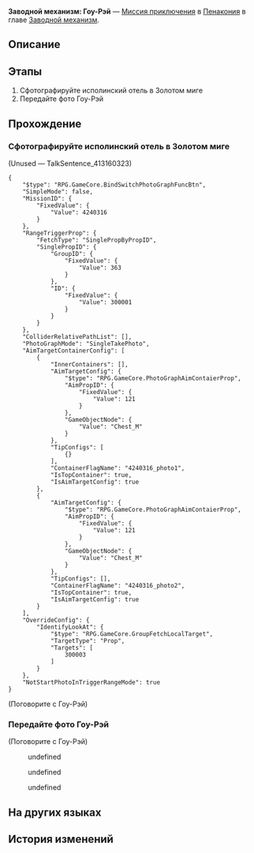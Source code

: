 {{Дополнить|Диалоги.}}
{{Миссия Инфобокс
|id              = 4240316
|Название        = 
|Изображение     = Миссия Освоения Заводной механизм Гоу-Рэй.png
|Тип             = Миссия приключения
|События         = 
|Глава           = Заводной механизм
|Условия         = Завершена [[Миссия Освоения]] ''[[Ночь по имени Нежность]]''
|Персонажи       = Взволнованный мужской голос; Гордый мужской голос; Гоу-Рэй; Первопроходец
|СтартЛокация    = [[Пенакония]] — [[Граница грёз]]
|Локации         = Граница грёз
|Предыдущая      = 
|Следующая       = 
|Награды         = Опыт Освоения*100; Звёздный нефрит*10; Очищенный эфир*3; Часокредиты*180; Кредиты*20 000
}}
'''Заводной механизм: Гоу-Рэй''' — [[Миссия приключения]] в [[Пенакония]] в главе [[Заводной механизм]].

==Описание==
{{Описание|<!--официальное описание из Перекрёстка судеб-->}}

==Этапы==
# Сфотографируйте исполинский отель в Золотом миге
# Передайте фото Гоу-Рэй

==Прохождение==
{{Дополнить}}

{{Диалог Конец}}

===Сфотографируйте исполинский отель в Золотом миге===
{{Описание миссии|локация=Золотой миг|Тик-так! Покрутите стрелки... Тик-так!<br />Исследуйте сознание людей, они ждут этого. Помогите им раскрыть свою истинную сущность.}}
{{Диалог Начало}}


;(Unused &mdash; TalkSentence_413160323)
<pre>{
	"$type": "RPG.GameCore.BindSwitchPhotoGraphFuncBtn",
	"SimpleMode": false,
	"MissionID": {
		"FixedValue": {
			"Value": 4240316
		}
	},
	"RangeTriggerProp": {
		"FetchType": "SinglePropByPropID",
		"SinglePropID": {
			"GroupID": {
				"FixedValue": {
					"Value": 363
				}
			},
			"ID": {
				"FixedValue": {
					"Value": 300001
				}
			}
		}
	},
	"ColliderRelativePathList": [],
	"PhotoGraphMode": "SingleTakePhoto",
	"AimTargetContainerConfig": [
		{
			"InnerContainers": [],
			"AimTargetConfig": {
				"$type": "RPG.GameCore.PhotoGraphAimContaierProp",
				"AimPropID": {
					"FixedValue": {
						"Value": 121
					}
				},
				"GameObjectNode": {
					"Value": "Chest_M"
				}
			},
			"TipConfigs": [
				{}
			],
			"ContainerFlagName": "4240316_photo1",
			"IsTopContainer": true,
			"IsAimTargetConfig": true
		},
		{
			"AimTargetConfig": {
				"$type": "RPG.GameCore.PhotoGraphAimContaierProp",
				"AimPropID": {
					"FixedValue": {
						"Value": 121
					}
				},
				"GameObjectNode": {
					"Value": "Chest_M"
				}
			},
			"TipConfigs": [],
			"ContainerFlagName": "4240316_photo2",
			"IsTopContainer": true,
			"IsAimTargetConfig": true
		}
	],
	"OverrideConfig": {
		"IdentifyLookAt": {
			"$type": "RPG.GameCore.GroupFetchLocalTarget",
			"TargetType": "Prop",
			"Targets": [
				300003
			]
		}
	},
	"NotStartPhotoInTriggerRangeMode": true
}</pre>

;(Поговорите с Гоу-Рэй)
<!--Unknown TalkSentence: 413160401-->
{{Диалог Конец}}

===Передайте фото Гоу-Рэй===
{{Диалог Начало}}

;(Поговорите с Гоу-Рэй)
<!--Unknown TalkSentence: 413160501-->
<!--Unknown TalkSentence: 413160502-->
<!--Unknown TalkSentence: 413160503-->
<!--Unknown TalkSentence: 413160504-->
:{{Диалог|Стрелка}} undefined
:{{Диалог|Стрелка}} undefined
:{{Диалог|Стрелка}} undefined
{{Диалог Конец}}

==На других языках==
{{На других языках
|en   = Clockwork: Go-Ray
|zhs  = 钟表把戏：格-蕾
|zht  = 鐘錶把戲：格-蕾
|ja   = クロックトリック：ゴーライ
|ko   = 시계 트릭: 고-레이
|es   = Trucorreloj: Go-Ray
|fr   = Pouvoir de la Pendule&nbsp;: Go-Ray
|ru   = Заводной механизм: Гоу-Рэй
|th   = กลนาฬิกา: Go-Ray
|vi   = Thủ Thuật Đồng Hồ: Go-Ray
|de   = Uhrwerk: Go-Ray
|id   = Clockwork: Go-Ray
|pt   = Truquelógio: Go-Ray
}}

==История изменений==
{{История изменений|2.7}}
